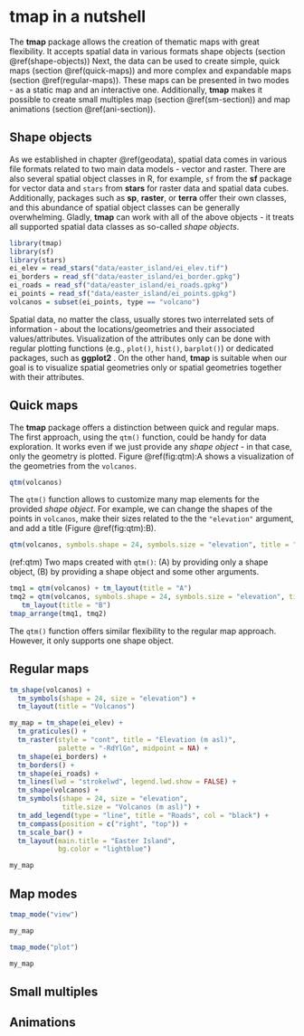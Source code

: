 # **tmap** in a nutshell {#nutshell}

The **tmap** package allows the creation of thematic maps with great flexibility.
It accepts spatial data in various formats shape objects (section \@ref(shape-objects))
Next, the data can be used to create simple, quick maps (section \@ref(quick-maps)) and more complex and expandable maps (section \@ref(regular-maps)).
These maps can be presented in two modes - as a static map and an interactive one.
Additionally, **tmap** makes it possible to create small multiples map (section \@ref(sm-section)) and map animations (section \@ref(ani-section)).

## Shape objects

As we established in chapter \@ref(geodata), spatial data comes in various file formats related to two main data models - vector and raster.
There are also several spatial object classes in R, for example, `sf` from the **sf** package for vector data and `stars` from **stars** for raster data and spatial data cubes.
Additionally, packages such as **sp**, **raster**, or **terra** offer their own classes, and this abundance of spatial object classes can be generally overwhelming.
Gladly, **tmap** can work with all of the above objects - it treats all supported spatial data classes as so-called *shape objects*.

<!-- for example, below, we read ... -->

```r
library(tmap)
library(sf)
library(stars)
ei_elev = read_stars("data/easter_island/ei_elev.tif")
ei_borders = read_sf("data/easter_island/ei_border.gpkg")
ei_roads = read_sf("data/easter_island/ei_roads.gpkg")
ei_points = read_sf("data/easter_island/ei_points.gpkg")
volcanos = subset(ei_points, type == "volcano")
```

<!-- ref also to data appendix -->

Spatial data, no matter the class, usually stores two interrelated sets of information - about the locations/geometries and their associated values/attributes.
Visualization of the attributes only can be done with regular plotting functions (e.g., `plot()`, `hist()`, `barplot()`) or dedicated packages, such as **ggplot2** <!--cite-->.
On the other hand, **tmap** is suitable when our goal is to visualize spatial geometries only or spatial geometries together with their attributes.

## Quick maps

The **tmap** package offers a distinction between quick and regular maps.
The first approach, using the `qtm()` function, could be handy for data exploration.
It works even if we just provide any *shape object* - in that case, only the geometry is plotted.
Figure \@ref(fig:qtm):A shows a visualization of the geometries from the `volcanos`.

```r
qtm(volcanos)
```

The `qtm()` function allows to customize many map elements for the provided *shape object*.
For example, we can change the shapes of the points in `volcanos`, make their sizes related to the the `"elevation"` argument, and add a title (Figure \@ref(fig:qtm):B).

```r
qtm(volcanos, symbols.shape = 24, symbols.size = "elevation", title = "Volcanos")
```

(ref:qtm) Two maps created with `qtm()`: (A) by providing only a shape object, (B) by providing a shape object and some other arguments.

```r
tmq1 = qtm(volcanos) + tm_layout(title = "A")
tmq2 = qtm(volcanos, symbols.shape = 24, symbols.size = "elevation", title = "Volcanos") +
   tm_layout(title = "B")
tmap_arrange(tmq1, tmq2)
```

The `qtm()` function offers similar flexibility to the regular map approach. 
However, it only supports one shape object.

## Regular maps

<!-- mention tmap elements -->

<!-- reproduce the above plot -->
```r
tm_shape(volcanos) +
  tm_symbols(shape = 24, size = "elevation") +
  tm_layout(title = "Volcanos")
```


<!-- add a complete map code -->
<!-- - Layered approach (grammar of graphics) -->
<!-- explain line by line -->
<!-- ref to other parts of the book -->

```r
my_map = tm_shape(ei_elev) +
  tm_graticules() +
  tm_raster(style = "cont", title = "Elevation (m asl)",
            palette = "-RdYlGn", midpoint = NA) +
  tm_shape(ei_borders) + 
  tm_borders() +
  tm_shape(ei_roads) + 
  tm_lines(lwd = "strokelwd", legend.lwd.show = FALSE) +
  tm_shape(volcanos) +
  tm_symbols(shape = 24, size = "elevation",
             title.size = "Volcanos (m asl)") +
  tm_add_legend(type = "line", title = "Roads", col = "black") +
  tm_compass(position = c("right", "top")) +
  tm_scale_bar() +
  tm_layout(main.title = "Easter Island",
            bg.color = "lightblue")
```

```r
my_map
```

<!-- refs  -->


## Map modes

<!-- static maps, default -->
<!-- interactive maps -->
```r
tmap_mode("view")
```

```r
my_map
```

```r
tmap_mode("plot")
```

```r
my_map
```

## Small multiples {#sm-section}

## Animations {#ani-section}
